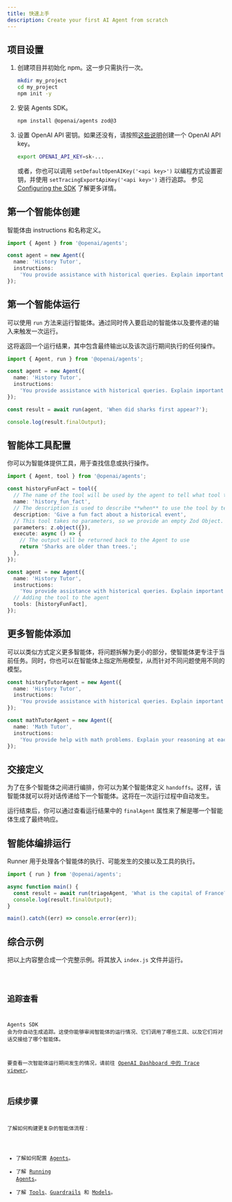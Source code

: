 ```yaml
---
title: 快速上手
description: Create your first AI Agent from scratch
---
```



## 项目设置

<Steps>

1. 创建项目并初始化 npm。这一步只需执行一次。

   ```bash
   mkdir my_project
   cd my_project
   npm init -y
   ```

2. 安装 Agents SDK。

   ```bash
   npm install @openai/agents zod@3
   ```

3. 设置 OpenAI API 密钥。如果还没有，请按照[这些说明](https://platform.openai.com/docs/quickstart#create-and-export-an-api-key)创建一个 OpenAI API key。

   ```bash
   export OPENAI_API_KEY=sk-...
   ```

   或者，你也可以调用 `setDefaultOpenAIKey('<api key>')` 以编程方式设置密钥，并使用 `setTracingExportApiKey('<api key>')` 进行追踪。
   参见 [Configuring the SDK](/openai-agents-js/zh/guides/config) 了解更多详情。

</Steps>

## 第一个智能体创建

智能体由 instructions 和名称定义。

```typescript
import { Agent } from '@openai/agents';

const agent = new Agent({
  name: 'History Tutor',
  instructions:
    'You provide assistance with historical queries. Explain important events and context clearly.',
});
```

## 第一个智能体运行

可以使用 `run` 方法来运行智能体。通过同时传入要启动的智能体以及要传递的输入来触发一次运行。

这将返回一个运行结果，其中包含最终输出以及该次运行期间执行的任何操作。

```typescript
import { Agent, run } from '@openai/agents';

const agent = new Agent({
  name: 'History Tutor',
  instructions:
    'You provide assistance with historical queries. Explain important events and context clearly.',
});

const result = await run(agent, 'When did sharks first appear?');

console.log(result.finalOutput);
```

## 智能体工具配置

你可以为智能体提供工具，用于查找信息或执行操作。

```typescript
import { Agent, tool } from '@openai/agents';

const historyFunFact = tool({
  // The name of the tool will be used by the agent to tell what tool to use.
  name: 'history_fun_fact',
  // The description is used to describe **when** to use the tool by telling it **what** it does.
  description: 'Give a fun fact about a historical event',
  // This tool takes no parameters, so we provide an empty Zod Object.
  parameters: z.object({}),
  execute: async () => {
    // The output will be returned back to the Agent to use
    return 'Sharks are older than trees.';
  },
});

const agent = new Agent({
  name: 'History Tutor',
  instructions:
    'You provide assistance with historical queries. Explain important events and context clearly.',
  // Adding the tool to the agent
  tools: [historyFunFact],
});
```

## 更多智能体添加

可以以类似方式定义更多智能体，将问题拆解为更小的部分，使智能体更专注于当前任务。同时，你也可以在智能体上指定所用模型，从而针对不同问题使用不同的模型。

```typescript
const historyTutorAgent = new Agent({
  name: 'History Tutor',
  instructions:
    'You provide assistance with historical queries. Explain important events and context clearly.',
});

const mathTutorAgent = new Agent({
  name: 'Math Tutor',
  instructions:
    'You provide help with math problems. Explain your reasoning at each step and include examples',
});
```

## 交接定义

为了在多个智能体之间进行编排，你可以为某个智能体定义 `handoffs`。这样，该智能体就可以将对话传递给下一个智能体。这将在一次运行过程中自动发生。

运行结束后，你可以通过查看运行结果中的 `finalAgent` 属性来了解是哪一个智能体生成了最终响应。

## 智能体编排运行

Runner 用于处理各个智能体的执行、可能发生的交接以及工具的执行。

```typescript
import { run } from '@openai/agents';

async function main() {
  const result = await run(triageAgent, 'What is the capital of France?');
  console.log(result.finalOutput);
}

main().catch((err) => console.error(err));
```

## 综合示例

把以上内容整合成一个完整示例。将其放入 `index.js` 文件并运行。

<Code lang="typescript" code={quickstartExample} title="Quickstart" />

## 追踪查看

Agents SDK 会为你自动生成追踪。这使你能够审阅智能体的运行情况、它们调用了哪些工具、以及它们将对话交接给了哪个智能体。

要查看一次智能体运行期间发生的情况，请前往 [OpenAI Dashboard 中的 Trace viewer](https://platform.openai.com/traces)。

## 后续步骤

了解如何构建更复杂的智能体流程：

- 了解如何配置 [Agents](/openai-agents-js/zh/guides/agents)。
- 了解 [Running Agents](/openai-agents-js/zh/guides/running-agents)。
- 了解 [Tools](/openai-agents-js/zh/guides/tools)、[Guardrails](/openai-agents-js/zh/guides/guardrails) 和 [Models](/openai-agents-js/zh/guides/models)。
